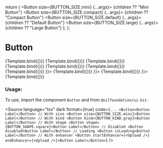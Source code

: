 
<Meta title="Form/Button" component={Button} />

  return (
    <StoriesLayout color="#141414">
      <Button size={BUTTON_SIZE.mini} {...args}>
        {children ?? "Mini Button"}
      </Button>
      <Button size={BUTTON_SIZE.compact} {...args}>
        {children ?? "Compact Button"}
      </Button>
      <Button size={BUTTON_SIZE.default} {...args}>
        {children ?? "Default Button"}
      </Button>
      <Button size={BUTTON_SIZE.large} {...args}>
        {children ?? "Large Button"}
      </Button>
    </StoriesLayout>
  );
};

# Button

<Canvas isColumn>
  <Story
    name="Primary"
    args={{ kind: "primary" }}
    parameters={getFigmaParameters(
      "https://www.figma.com/file/YjE625ScDMf2ILjWB1sTMc/System?node-id=1562%3A9551&mode=dev"
    )}
  >
    {Template.bind({})}
  </Story>
  <Story
    name="Secondary"
    args={{ kind: "secondary" }}
    parameters={getFigmaParameters(
      "https://www.figma.com/file/YjE625ScDMf2ILjWB1sTMc/System?node-id=1562%3A9745&mode=dev"
    )}
  >
    {Template.bind({})}
  </Story>
  <Story
    name="Tertiary"
    args={{ kind: "tertiary" }}
    parameters={getFigmaParameters(
      "https://www.figma.com/file/YjE625ScDMf2ILjWB1sTMc/System?node-id=1562%3A9939&mode=dev"
    )}
  >
    {Template.bind({})}
  </Story>
  <Story
    name="Danger"
    args={{ kind: "danger" }}
    parameters={getFigmaParameters(
      "https://www.figma.com/file/YjE625ScDMf2ILjWB1sTMc/System?node-id=1562%3A10302&mode=dev"
    )}
  >
    {Template.bind({})}
  </Story>
  <Story
    name="Toggle"
    args={{ kind: "toggle" }}
    parameters={getFigmaParameters(
      "https://www.figma.com/file/YjE625ScDMf2ILjWB1sTMc/System?node-id=1403%3A40014&mode=dev"
    )}
  >
    {Template.bind({})}
  </Story>
  <Story name="Disabled" args={{ disabled: true }}>
    {Template.bind({})}
  </Story>
  <Story name="Loading" args={{ isLoading: true, children: "" }}>
    {Template.bind({})}
  </Story>
  <Story name="Shape Square" args={{ shape: BUTTON_SHAPE.square, children: <HeartIcon size={20} /> }}>
    {Template.bind({})}
  </Story>
  <Story name="With Start Enhancer" args={{ startEnhancer: () => <HeartIcon /> }}>
    {Template.bind({})}
  </Story>
  <Story name="With End Enhancer" args={{ endEnhancer: <HeartIcon /> }}>
    {Template.bind({})}
  </Story>
</Canvas>

<ArgsTable of={Button} />

### Usage:

To use, import the component `Button` and from `@nilfoundation/ui-kit`.

<Source
  language="tsx"
  dark
  format={true}
  code={`
         ...
        <Button>Button Label</Button>
        // With size
        <Button size={BUTTON_SIZE.mini}>Button Label</Button>
        // With kind
        <Button kind={BUTTON_KIND.gray}>Button Label</Button>
        // With shape
        <Button shape={BUTTON_SHAPE.square}>Button Label</Button>
        // Disabled
        <Button disabled>Button Label</Button>
        // Loading
        <Button isLoading>Button Label</Button>
        // With enhancer
        <Button startEnhancer={<Upload />} endEnhancer={<Upload />}>Button Label</Button>
  `}
/>
